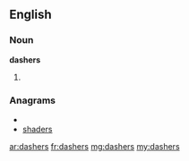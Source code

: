 ==English==

===Noun===
'''dashers'''

# {{plural of|[[dasher]]}}

===Anagrams===
* {{alphagram|adehrss}}
* [[shaders#English|shaders]]

[[ar:dashers]]
[[fr:dashers]]
[[mg:dashers]]
[[my:dashers]]